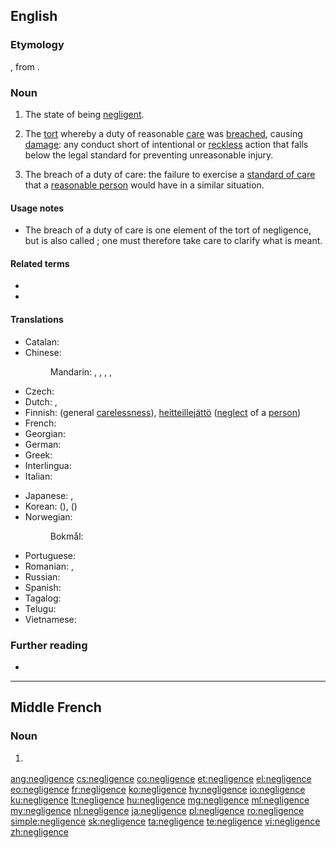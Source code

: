 {{also|négligence}}
==English==

===Etymology===
{{bor|en|fro|negligence}}, from {{der|en|la|neglegentia}}.

===Noun===
{{en-noun|-|s}}

# The state of being [[negligent]].
# {{lb|en|legal|singulare tantum}} The [[tort]] whereby a duty of reasonable [[care]] was [[breach]]ed, causing [[damage]]: any conduct short of intentional or [[reckless]] action that falls below the legal standard for preventing unreasonable injury.
# {{lb|en|legal|uncountable}} The breach of a duty of care: the failure to exercise a [[standard of care]] that a [[reasonable person]] would have in a similar situation.

====Usage notes====
* The breach of a duty of care is one element of the tort of negligence, but is also called {{m|en||negligence}}; one must therefore take care to clarify what is meant.

====Related terms====
* {{l|en|negligent}}
* {{l|en|neglect}}

====Translations====
{{trans-top|failure to exercise a standard of care (law)}}
* Catalan: {{t+|ca|negligència|f}}
* Chinese:
*: Mandarin: {{t+|cmn|過失|sc=Hani}}, {{t+|cmn|过失|tr=guòshī|sc=Hani}}, {{t+|cmn|疏忽|tr=shūhu|sc=Hani}}, {{t+|cmn|失職|sc=Hani}}, {{t+|cmn|失职|tr=shīzhí|sc=Hani}}
* Czech: {{t|cs|nedbalost|f}}
* Dutch: {{t+|nl|nalatigheid|f}}, {{t+|nl|achteloosheid|f}}
* Finnish: {{t+|fi|huolimattomuus}} (general [[carelessness]]), [[heitteillejättö]] ([[neglect]] of a [[person]])
* French: {{t|fr|négligence coupable|f}}
* Georgian: {{t|ka|დაუდევრობა}}
* German: {{t+|de|Fahrlässigkeit|f}}
* Greek: {{t+|el|αβλεψία|f}}
* Interlingua: {{t|ia|negligentia}}
* Italian: {{t+|it|negligenza|f}}
{{trans-mid}}
* Japanese: {{t+|ja|過失|tr=かしつ, kashitsu|sc=Jpan}}, {{t|ja|疎か|tr=おろそか, orosoka|sc=Jpan}}
* Korean: {{t+|ko|과실|sc=Kore}} ({{t+|ko|過失|sc=Kore}}), {{t+|ko|소홀|sc=Kore}} ({{t+|ko|疏忽|sc=Kore}})
* Norwegian:
*: Bokmål: {{t+|nb|uaktsomhet|m|f}}
* Portuguese: {{t+|pt|negligência|f}}
* Romanian: {{t+|ro|neglijență}}, {{t+|ro|delăsare}}
* Russian: {{t+|ru|хала́тность|f}}
* Spanish: {{t+|es|negligencia|f}}
* Tagalog: {{t|tl|kutalay}}
* Telugu: {{t+|te|నిర్లక్ష్యం|tr=nirlakshyam}}
* Vietnamese: {{t+|vi|cẩu thả|alt=tính cẩu thả}}
{{trans-bottom}}

===Further reading===
* {{projectlink|wikipedia}}

----

==Middle French==

===Noun===
{{frm-noun|f|-}}

# {{l|en|negligence}} {{gloss|state of being negligent}}

[[ang:negligence]]
[[cs:negligence]]
[[co:negligence]]
[[et:negligence]]
[[el:negligence]]
[[eo:negligence]]
[[fr:negligence]]
[[ko:negligence]]
[[hy:negligence]]
[[io:negligence]]
[[ku:negligence]]
[[lt:negligence]]
[[hu:negligence]]
[[mg:negligence]]
[[ml:negligence]]
[[my:negligence]]
[[nl:negligence]]
[[ja:negligence]]
[[pl:negligence]]
[[ro:negligence]]
[[simple:negligence]]
[[sk:negligence]]
[[ta:negligence]]
[[te:negligence]]
[[vi:negligence]]
[[zh:negligence]]